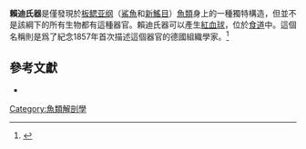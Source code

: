'''賴迪氏器'''是僅發現於[[板鳃亚纲|板鳃亚纲]]（[[鯊魚|鯊魚]]和[[新鰩目|新鰩目]]）[[魚類|魚類]]身上的一種獨特構造，但並不是該綱下的所有生物都有這種器官。賴迪氏器可以產生[[紅血球|紅血球]]，位於[[食道|食道]]中。這個名稱則是爲了紀念1857年首次描述這個器官的德國組織學家{{link-en|弗朗茨·賴迪|Franz Leydig}}。<ref>{{cite journal |last=Honma |first=Yoshiharu |authorlink= |coauthors=Okabe, Kazuyuki; Chiba, Akira |year=1984 |month= |title=Comparative histology of the Leydig and epigonal organs in some elasmobranchs |trans_title= |journal=Japanese Journal of Ichthyology |volume=31 |issue=1 |pages=47–54 |id= |url=http://www.wdc-jp.biz/pdf_store/isj/publication/pdf/31/311/31107.pdf |format=PDF |accessdate=2009-08-31 |quote= |author= |archive-url=https://web.archive.org/web/20110706150125/http://www.wdc-jp.biz/pdf_store/isj/publication/pdf/31/311/31107.pdf |archive-date=2011-07-06 |dead-url=yes }}</ref>

== 參考文獻 ==
{{reflist}}

* {{cite web
 | url = http://www.elasmo-research.org/education/topics/p_blood_cells.htm
 | title = Without Bones, How Do Sharks Make Red Blood Cells?:
 | publisher = ReefQuest Centre for Shark Research
 | accessdate = January 2010
 | archive-date = 2012-12-12
 | archive-url = https://www.webcitation.org/6CrGM9CZc?url=http://www.elasmo-research.org/education/topics/p_blood_cells.htm
 | dead-url = no
 }}

{{anatomy-stub}}
{{shark-stub}}
{{diversity of fish}}

[[Category:魚類解剖學|Category:魚類解剖學]]